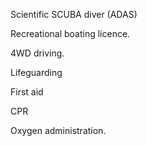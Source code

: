 Scientific SCUBA diver (ADAS)

Recreational boating licence.

4WD driving. 

Lifeguarding

First aid

CPR

Oxygen administration.
